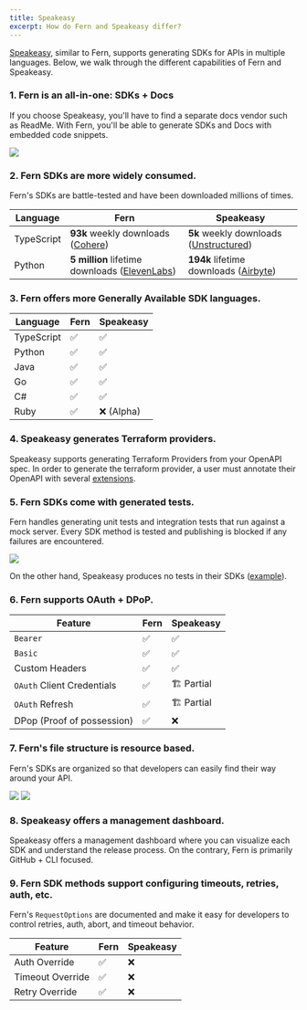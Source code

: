 ```yaml
---
title: Speakeasy
excerpt: How do Fern and Speakeasy differ?
---
```


[Speakeasy](https://www.speakeasyapi.dev/), similar to Fern, supports generating SDKs for APIs in multiple languages. Below, we
walk through the different capabilities of Fern and Speakeasy.

### 1. Fern is an all-in-one: SDKs + Docs

If you choose Speakeasy, you'll have to find a separate docs vendor such as ReadMe. With Fern, you'll be able to generate SDKs and 
Docs with embedded code snippets. 

<Frame caption="API Docs with SDK code snippets (generated by Fern)">
  <img src="./hume-docs.png" />
</Frame>

### 2. Fern SDKs are more widely consumed.

Fern's SDKs are battle-tested and have been downloaded millions of times.

| Language   | Fern                                                                                             | Speakeasy                                                                                    |
| ---------- | ------------------------------------------------------------------------------------------------ | -------------------------------------------------------------------------------------------- |
| TypeScript | **93k** weekly downloads ([Cohere](https://www.npmjs.com/package/cohere-ai))                     | **5k** weekly downloads ([Unstructured](https://www.npmjs.com/package/unstructured-client))  |
| Python     | **5 million** lifetime downloads ([ElevenLabs](https://github.com/elevenlabs/elevenlabs-python)) | **194k** lifetime downloads ([Airbyte](https://github.com/airbytehq/airbyte-api-python-sdk)) |

### 3. Fern offers more Generally Available SDK languages.

| Language   | Fern | Speakeasy  |
| ---------- | ---- | ---------- |
| TypeScript | ✅   | ✅         |
| Python     | ✅   | ✅         |
| Java       | ✅   | ✅         |
| Go         | ✅   | ✅         |
| C#         | ✅   | ✅         |
| Ruby       | ✅   | ❌ (Alpha) |

### 4. Speakeasy generates Terraform providers.

Speakeasy supports generating Terraform Providers from your OpenAPI spec. In order to generate the terraform provider, a user must annotate their OpenAPI with several
[extensions](https://www.speakeasyapi.dev/docs/terraform-extensions). 

### 5. Fern SDKs come with generated tests.

Fern handles generating unit tests and integration tests that run against a mock server. Every SDK method is tested and publishing
is blocked if any failures are encountered.

<Frame caption="Fern SDK Test Workflows">
  <img src="./fern-tests.png" />
</Frame>

On the other hand, Speakeasy produces no tests in their SDKs ([example](https://github.com/airbytehq/airbyte-api-python-sdk)).

### 6. Fern supports OAuth + DPoP.

| Feature                    | Fern | Speakeasy  |
| -------------------------- | ---- | ---------- |
| `Bearer`                   | ✅   | ✅         |
| `Basic`                    | ✅   | ✅         |
| Custom Headers             | ✅   | ✅         |
| `OAuth` Client Credentials | ✅   | 🏗️ Partial |
| `OAuth` Refresh            | ✅   | 🏗️ Partial |
| DPop (Proof of possession) | ✅   | ❌         |

### 7. Fern's file structure is resource based.

Fern's SDKs are organized so that developers can easily find their way around your API.

<AccordionGroup>
  <Accordion title="Fern">
    <Frame caption="Fern's Resource based file structure">
      <img src="./fern-file-structure.png" />
    </Frame>
  </Accordion>
  <Accordion title="Speakeasy">
    <Frame caption="Speakeasy's flattened file structure">
      <img src="./speakeasy-file-structure.png" />
    </Frame>
  </Accordion>
</AccordionGroup>

### 8. Speakeasy offers a management dashboard.

Speakeasy offers a management dashboard where you can visualize each SDK and understand the release process. On the
contrary, Fern is primarily GitHub + CLI focused.

### 9. Fern SDK methods support configuring timeouts, retries, auth, etc.

Fern's `RequestOptions` are documented and make it easy for developers to control retries, auth, abort, and timeout
behavior.

| Feature          | Fern | Speakeasy |
| ---------------- | ---- | --------- |
| Auth Override    | ✅   | ❌        |
| Timeout Override | ✅   | ❌        |
| Retry Override   | ✅   | ❌        |
